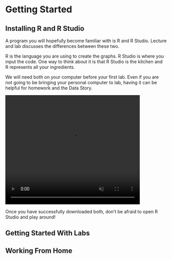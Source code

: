 # Getting Started {-}

## Installing R and R Studio

A program you will hopefully become familiar with is R and R Studio. Lecture and lab discusses the differences between these two.

R is the language you are using to create the graphs. R Studio is where you input the code. One way to think about it is that R Studio is the kitchen and R represents all your ingredients.

We will need both on your computer before your first lab. Even if you are not going to be bringing your personal computer to lab, having it can be helpful for homework and the Data Story.

<video width="420" height="340" controls loop="" muted = " " autoplay>
  <source src="https://github.com/rahhernandez/wfc70/raw/refs/heads/main/Installing%20RStudio%20Draft.mov">
</video>

Once you have successfully downloaded both, don't be afraid to open R Studio and play around!

## Getting Started With Labs 


## Working From Home

